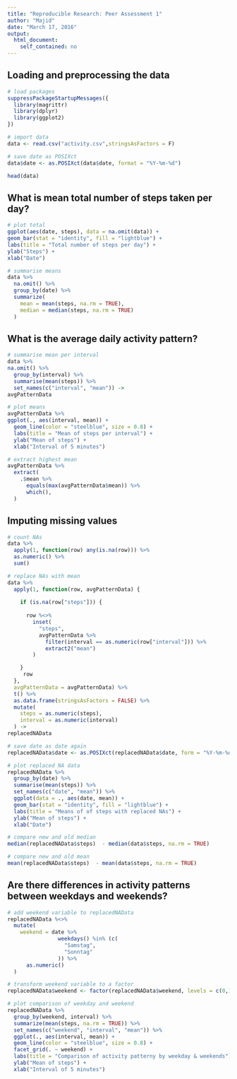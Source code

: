 ```yaml
---
title: "Reproducible Research: Peer Assessment 1"
author: "Majid"
date: "March 17, 2016"
output: 
  html_document: 
    self_contained: no
---
```



## Loading and preprocessing the data
```r
# load packages
suppressPackageStartupMessages({
  library(magrittr)
  library(dplyr)
  library(ggplot2)
})

# import data
data <- read.csv("activity.csv",stringsAsFactors = F)

# save date as POSIXct
data$date <- as.POSIXct(data$date, format = "%Y-%m-%d")

head(data)

```



## What is mean total number of steps taken per day?
```r
# plot total
ggplot(aes(date, steps), data = na.omit(data)) +
geom_bar(stat = "identity", fill = "lightblue") + 
labs(title = "Total number of steps per day") + 
ylab("Steps") + 
xlab("Date") 

# summarise means
data %>% 
  na.omit() %>% 
  group_by(date) %>% 
  summarize(
    mean = mean(steps, na.rm = TRUE), 
    median = median(steps, na.rm = TRUE)
  )
```

## What is the average daily activity pattern?
```r
# summarise mean per interval
data %>% 
na.omit() %>% 
  group_by(interval) %>% 
  summarise(mean(steps)) %>% 
  set_names(c("interval", "mean")) ->
avgPatternData

# plot means
avgPatternData %>% 
ggplot(., aes(interval, mean)) + 
  geom_line(color = "steelblue", size = 0.8) + 
  labs(title = "Mean of steps per interval") + 
  ylab("Mean of steps") + 
  xlab("Interval of 5 minutes") 

# extract highest mean
avgPatternData %>% 
  extract(
    .$mean %>% 
      equals(max(avgPatternData$mean)) %>% 
      which(),
  )
```

## Imputing missing values

```r
# count NAs
data %>% 
  apply(1, function(row) any(is.na(row))) %>% 
  as.numeric() %>% 
  sum()

# replace NAs with mean 
data %>% 
  apply(1, function(row, avgPatternData) {
    
    if (is.na(row["steps"])) {
      
      row %<>%
        inset(
          "steps",
          avgPatternData %>% 
            filter(interval == as.numeric(row["interval"])) %>% 
            extract2("mean") 
        )

    }
     row
  },
  avgPatternData = avgPatternData) %>% 
  t() %>% 
  as.data.frame(stringsAsFactors = FALSE) %>% 
  mutate(
    steps = as.numeric(steps),
    interval = as.numeric(interval)
  ) ->
replacedNAData

# save date as date again
replacedNAData$date <- as.POSIXct(replacedNAData$date, form = "%Y-%m-%d")

# plot replaced NA data
replacedNAData %>% 
  group_by(date) %>% 
  summarise(mean(steps)) %>%
  set_names(c("date", "mean")) %>% 
  ggplot(data = ., aes(date, mean)) +
  geom_bar(stat = "identity", fill = "lightblue") + 
  labs(title = "Means of of steps with replaced NAs") + 
  ylab("Mean of steps") + 
  xlab("Date")

# compare new and old median
median(replacedNAData$steps)  - median(data$steps, na.rm = TRUE)

# compare new and old mean
mean(replacedNAData$steps)  - mean(data$steps, na.rm = TRUE)

```


## Are there differences in activity patterns between weekdays and weekends?

```r
# add weekend variable to replacedNAData
replacedNAData %<>% 
  mutate(
    weekend = date %>% 
                weekdays() %in% (c(
                  "Samstag",
                  "Sonntag"
                )) %>%
      as.numeric()
  )

# transform weekend variable to a factor
replacedNAData$weekend <- factor(replacedNAData$weekend, levels = c(0,1), labels = c("weekday", "weekend"))

# plot comparison of weekday and weekend
replacedNAData %>% 
  group_by(weekend, interval) %>% 
  summarize(mean(steps, na.rm = TRUE)) %>% 
  set_names(c("weekend", "interval", "mean")) %>% 
  ggplot(., aes(interval, mean)) + 
  geom_line(color = "steelblue", size = 0.8) +
  facet_grid(. ~ weekend) +
  labs(title = "Comparison of activity patterny by weekday & weekends") + 
  ylab("Mean of steps") + 
  xlab("Interval of 5 minutes")

```







